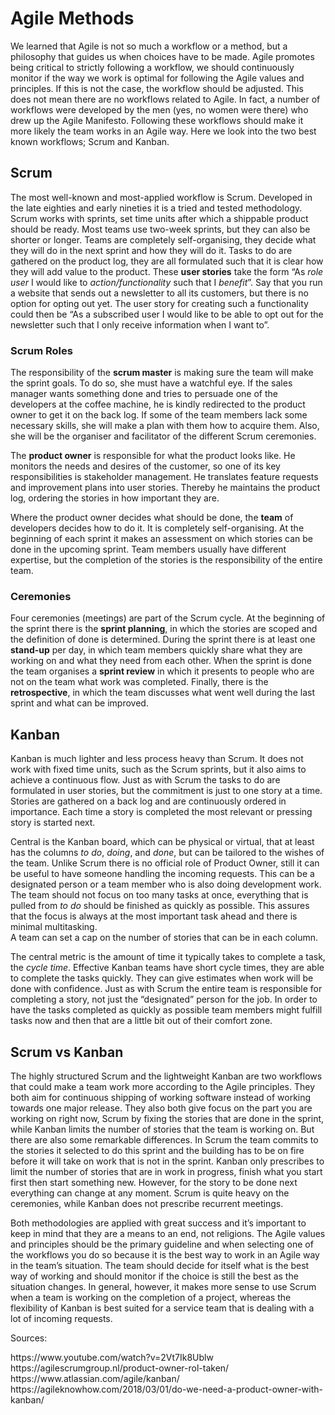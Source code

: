 # Agile Methods

We learned that Agile is not so much a workflow or a method, but a philosophy that guides us when choices have to be made. 
Agile promotes being critical to strictly following a workflow, we should continuously monitor if the way we work is optimal for following the Agile values and principles. 
If this is not the case, the workflow should be adjusted. 
This does not mean there are no workflows related to Agile. 
In fact, a number of workflows were developed by the men (yes, no women were there) who drew up the Agile Manifesto. 
Following these workflows should make it more likely the team works in an Agile way.
Here we look into the two best known workflows; Scrum and Kanban.

## Scrum

The most well-known and most-applied workflow is Scrum. 
Developed in the late eighties and early nineties it is a tried and tested methodology. 
Scrum works with sprints, set time units after which a shippable product should be ready. 
Most teams use two-week sprints, but they can also be shorter or longer. 
Teams are completely self-organising, they decide what they will do in the next sprint and how they will do it. 
Tasks to do are gathered on the product log, they are all formulated such that it is clear how they will add value to the product. 
These **user stories** take the form "As *role user* I would like to *action/functionality* such that I *benefit*". 
Say that you run a website that sends out a newsletter to all its customers, but there is no option for opting out yet. 
The user story for creating such a functionality could then be "As a subscribed user I would like to be able to opt out for the newsletter such that I only receive information when I want to". 

### Scrum Roles

The responsibility of the **scrum master** is making sure the team will make the sprint goals. 
To do so, she must have a watchful eye. 
If the sales manager wants something done and tries to persuade one of the developers at the coffee machine, he is kindly redirected to the product owner to get it on the back log. 
If some of the team members lack some necessary skills, she will make a plan with them how to acquire them. 
Also, she will be the organiser and facilitator of the different Scrum ceremonies. 

The **product owner** is responsible for what the product looks like. 
He monitors the needs and desires of the customer, so one of its key responsibilities is stakeholder management. 
He translates feature requests and improvement plans into user stories. 
Thereby he maintains the product log, ordering the stories in how important they are.

Where the product owner decides what should be done, the **team** of developers decides how to do it. 
It is completely self-organising. 
At the beginning of each sprint it makes an assessment on which stories can be done in the upcoming sprint. 
Team members usually have different expertise, but the completion of the stories is the responsibility of the entire team. 

### Ceremonies

Four ceremonies (meetings) are part of the Scrum cycle. 
At the beginning of the sprint there is the **sprint planning**, in which the stories are scoped and the definition of done is determined. 
During the sprint there is at least one **stand-up** per day, in which team members quickly share what they are working on and what they need from each other. 
When the sprint is done the team organises a **sprint review** in which it presents to people who are not on the team what work was completed. 
Finally, there is the **retrospective**, in which the team discusses what went well during the last sprint and what can be improved. 

## Kanban

Kanban is much lighter and less process heavy than Scrum. 
It does not work with fixed time units, such as the Scrum sprints, but it also aims to achieve a continuous flow. 
Just as with Scrum the tasks to do are formulated in user stories, but the commitment is just to one story at a time. 
Stories are gathered on a back log and are continuously ordered in importance. 
Each time a story is completed the most relevant or pressing story is started next. 

Central is the Kanban board, which can be physical or virtual, that at least has the columns *to do*, *doing*, and *done*, but can be tailored to the wishes of the team. 
Unlike Scrum there is no official role of Product Owner, still it can be useful to have someone handling the incoming requests. 
This can be a designated person or a team member who is also doing development work. 
The team should not focus on too many tasks at once, everything that is pulled from *to do* should be finished as quickly as possible. 
This assures that the focus is always at the most important task ahead and there is minimal multitasking.  
A team can set a cap on the number of stories that can be in each column.

The central metric is the amount of time it typically takes to complete a task, the *cycle time*. 
Effective Kanban teams have short cycle times, they are able to complete the tasks quickly. 
They can give estimates when work will be done with confidence. 
Just as with Scrum the entire team is responsible for completing a story, not just the "designated" person for the job. 
In order to have the tasks completed as quickly as possible team members might fulfill tasks now and then that are a little bit out of their comfort zone.

## Scrum vs Kanban

The highly structured Scrum and the lightweight Kanban are two workflows that could make a team work more according to the Agile principles. 
They both aim for continuous shipping of working software instead of working towards one major release. 
They also both give focus on the part you are working on right now, Scrum by fixing the stories that are done in the sprint, while Kanban limits the number of stories that the team is working on. 
But there are also some remarkable differences. 
In Scrum the team commits to the stories it selected to do this sprint and the building has to be on fire before it will take on work that is not in the sprint. Kanban only prescribes to limit the number of stories that are in work in progress, finish what you start first then start something new. 
However, for the story to be done next everything can change at any moment. 
Scrum is quite heavy on the ceremonies, while Kanban does not prescribe recurrent meetings.

Both methodologies are applied with great success and it's important to keep in mind that they are a means to an end, not religions. 
The Agile values and principles should be the primary guideline and when selecting one of the workflows you do so because it is the best way to work in an Agile way in the team's situation. 
The team should decide for itself what is the best way of working and should monitor if the choice is still the best as the situation changes. 
In general, however, it makes more sense to use Scrum when a team is working on the completion of a project, whereas the flexibility of Kanban is best suited for a service team that is dealing with a lot of incoming requests.

Sources: 

https://www.youtube.com/watch?v=2Vt7Ik8Ublw
https://agilescrumgroup.nl/product-owner-rol-taken/
https://www.atlassian.com/agile/kanban/
https://agileknowhow.com/2018/03/01/do-we-need-a-product-owner-with-kanban/
